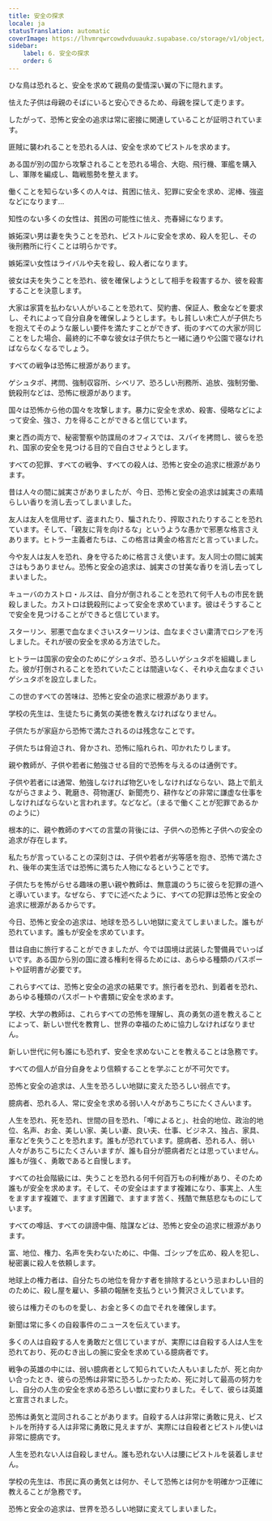 ```yaml
---
title: 安全の探求
locale: ja
statusTranslation: automatic
coverImage: https://lhvmrqwrcowdvduuaukz.supabase.co/storage/v1/object/public/strapi-uploads/small_cover-educacion-fundamental.webp-2d51a7828a2b1309555be27f7e2a61a0.webp
sidebar:
    label: 6. 安全の探求
    order: 6
---
```

ひな鳥は恐れると、安全を求めて親鳥の愛情深い翼の下に隠れます。

怯えた子供は母親のそばにいると安心できるため、母親を探して走ります。

したがって、恐怖と安全の追求は常に密接に関連していることが証明されています。

匪賊に襲われることを恐れる人は、安全を求めてピストルを求めます。

ある国が別の国から攻撃されることを恐れる場合、大砲、飛行機、軍艦を購入し、軍隊を編成し、臨戦態勢を整えます。

働くことを知らない多くの人々は、貧困に怯え、犯罪に安全を求め、泥棒、強盗などになります...

知性のない多くの女性は、貧困の可能性に怯え、売春婦になります。

嫉妬深い男は妻を失うことを恐れ、ピストルに安全を求め、殺人を犯し、その後刑務所に行くことは明らかです。

嫉妬深い女性はライバルや夫を殺し、殺人者になります。

彼女は夫を失うことを恐れ、彼を確保しようとして相手を殺害するか、彼を殺害することを決意します。

大家は家賃を払わない人がいることを恐れて、契約書、保証人、敷金などを要求し、それによって自分自身を確保しようとします。もし貧しい未亡人が子供たちを抱えてそのような厳しい要件を満たすことができず、街のすべての大家が同じことをした場合、最終的に不幸な彼女は子供たちと一緒に通りや公園で寝なければならなくなるでしょう。

すべての戦争は恐怖に根源があります。

ゲシュタポ、拷問、強制収容所、シベリア、恐ろしい刑務所、追放、強制労働、銃殺刑などは、恐怖に根源があります。

国々は恐怖から他の国々を攻撃します。暴力に安全を求め、殺害、侵略などによって安全、強さ、力を得ることができると信じています。

東と西の両方で、秘密警察や防諜局のオフィスでは、スパイを拷問し、彼らを恐れ、国家の安全を見つける目的で自白させようとします。

すべての犯罪、すべての戦争、すべての殺人は、恐怖と安全の追求に根源があります。

昔は人々の間に誠実さがありましたが、今日、恐怖と安全の追求は誠実さの素晴らしい香りを消し去ってしまいました。

友人は友人を信用せず、盗まれたり、騙されたり、搾取されたりすることを恐れています。そして、「親友に背を向けるな」というような愚かで邪悪な格言さえあります。ヒトラー主義者たちは、この格言は黄金の格言だと言っていました。

今や友人は友人を恐れ、身を守るために格言さえ使います。友人同士の間に誠実さはもうありません。恐怖と安全の追求は、誠実さの甘美な香りを消し去ってしまいました。

キューバのカストロ・ルスは、自分が倒されることを恐れて何千人もの市民を銃殺しました。カストロは銃殺刑によって安全を求めています。彼はそうすることで安全を見つけることができると信じています。

スターリン、邪悪で血なまぐさいスターリンは、血なまぐさい粛清でロシアを汚しました。それが彼の安全を求める方法でした。

ヒトラーは国家の安全のためにゲシュタポ、恐ろしいゲシュタポを組織しました。彼が打倒されることを恐れていたことは間違いなく、それゆえ血なまぐさいゲシュタポを設立しました。

この世のすべての苦味は、恐怖と安全の追求に根源があります。

学校の先生は、生徒たちに勇気の美徳を教えなければなりません。

子供たちが家庭から恐怖で満たされるのは残念なことです。

子供たちは脅迫され、脅かされ、恐怖に陥れられ、叩かれたりします。

親や教師が、子供や若者に勉強させる目的で恐怖を与えるのは通例です。

子供や若者には通常、勉強しなければ物乞いをしなければならない、路上で飢えながらさまよう、靴磨き、荷物運び、新聞売り、耕作などの非常に謙虚な仕事をしなければならないと言われます。などなど。（まるで働くことが犯罪であるかのように）

根本的に、親や教師のすべての言葉の背後には、子供への恐怖と子供への安全の追求が存在します。

私たちが言っていることの深刻さは、子供や若者が劣等感を抱き、恐怖で満たされ、後年の実生活では恐怖に満ちた人物になるということです。

子供たちを怖がらせる趣味の悪い親や教師は、無意識のうちに彼らを犯罪の道へと導いています。なぜなら、すでに述べたように、すべての犯罪は恐怖と安全の追求に根源があるからです。

今日、恐怖と安全の追求は、地球を恐ろしい地獄に変えてしまいました。誰もが恐れています。誰もが安全を求めています。

昔は自由に旅行することができましたが、今では国境は武装した警備員でいっぱいです。ある国から別の国に渡る権利を得るためには、あらゆる種類のパスポートや証明書が必要です。

これらすべては、恐怖と安全の追求の結果です。旅行者を恐れ、到着者を恐れ、あらゆる種類のパスポートや書類に安全を求めます。

学校、大学の教師は、これらすべての恐怖を理解し、真の勇気の道を教えることによって、新しい世代を教育し、世界の幸福のために協力しなければなりません。

新しい世代に何も誰にも恐れず、安全を求めないことを教えることは急務です。

すべての個人が自分自身をより信頼することを学ぶことが不可欠です。

恐怖と安全の追求は、人生を恐ろしい地獄に変えた恐ろしい弱点です。

臆病者、恐れる人、常に安全を求める弱い人々があちこちにたくさんいます。

人生を恐れ、死を恐れ、世間の目を恐れ、「噂によると」、社会的地位、政治的地位、名声、お金、美しい家、美しい妻、良い夫、仕事、ビジネス、独占、家具、車などを失うことを恐れます。誰もが恐れています。臆病者、恐れる人、弱い人々があちこちにたくさんいますが、誰も自分が臆病者だとは思っていません。誰もが強く、勇敢であると自慢します。

すべての社会階級には、失うことを恐れる何千何百万もの利権があり、そのため誰もが安全を求めます。そして、その安全はますます複雑になり、事実上、人生をますます複雑で、ますます困難で、ますます苦く、残酷で無慈悲なものにしています。

すべての噂話、すべての誹謗中傷、陰謀などは、恐怖と安全の追求に根源があります。

富、地位、権力、名声を失わないために、中傷、ゴシップを広め、殺人を犯し、秘密裏に殺人を依頼します。

地球上の権力者は、自分たちの地位を脅かす者を排除するという忌まわしい目的のために、殺し屋を雇い、多額の報酬を支払うという贅沢さえしています。

彼らは権力そのものを愛し、お金と多くの血でそれを確保します。

新聞は常に多くの自殺事件のニュースを伝えています。

多くの人は自殺する人を勇敢だと信じていますが、実際には自殺する人は人生を恐れており、死のむき出しの腕に安全を求めている臆病者です。

戦争の英雄の中には、弱い臆病者として知られていた人もいましたが、死と向かい合ったとき、彼らの恐怖は非常に恐ろしかったため、死に対して最高の努力をし、自分の人生の安全を求める恐ろしい獣に変わりました。そして、彼らは英雄と宣言されました。

恐怖は勇気と混同されることがあります。自殺する人は非常に勇敢に見え、ピストルを所持する人は非常に勇敢に見えますが、実際には自殺者とピストル使いは非常に臆病です。

人生を恐れない人は自殺しません。誰も恐れない人は腰にピストルを装着しません。

学校の先生は、市民に真の勇気とは何か、そして恐怖とは何かを明確かつ正確に教えることが急務です。

恐怖と安全の追求は、世界を恐ろしい地獄に変えてしまいました。
